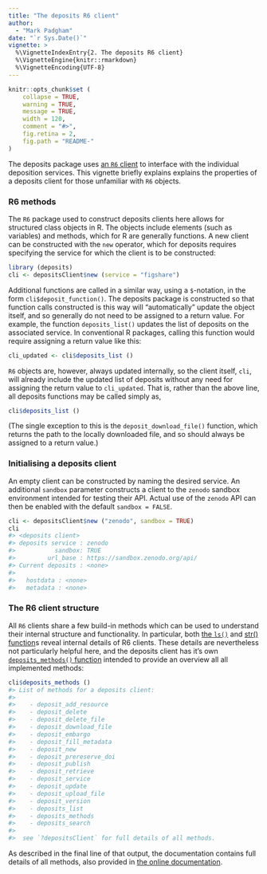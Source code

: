 ```yaml
---
title: "The deposits R6 client"
author: 
  - "Mark Padgham"
date: "`r Sys.Date()`"
vignette: >
  %\VignetteIndexEntry{2. The deposits R6 client}
  %\VignetteEngine{knitr::rmarkdown}
  %\VignetteEncoding{UTF-8}
---
```


```r
knitr::opts_chunk$set (
    collapse = TRUE,
    warning = TRUE,
    message = TRUE,
    width = 120,
    comment = "#>",
    fig.retina = 2,
    fig.path = "README-"
)
```

The deposits package uses [an `R6` client](https://github.com/r-lib/R6) to
interface with the individual deposition services. This vignette briefly
explains explains the properties of a deposits client for those unfamiliar
with `R6` objects.

### R6 methods

The `R6` package used to construct deposits clients here allows for
structured class objects in R. The objects include elements (such as variables)
and methods, which for R are generally functions. A new client can be
constructed with the `new` operator, which for deposits requires specifying
the service for which the client is to be constructed:

```r
library (deposits)
cli <- depositsClient$new (service = "figshare")
```

Additional functions are called in a similar way, using a `$`-notation, in the
form `cli$deposit_function()`. The deposits package is constructed so that
function calls constructed is this way will "automatically" update the object
itself, and so generally do not need to be assigned to a return value. For
example, the function `deposits_list()` updates the list of deposits on the
associated service. In conventional R packages, calling this function would
require assigning a return value like this:

```r
cli_updated <- cli$deposits_list ()
```

`R6` objects are, however, always updated internally, so the client itself,
`cli`, will already include the updated list of deposits without any need for
assigning the return value to `cli_updated`. That is, rather than the above
line, all deposits functions may be called simply as,

```r
cli$deposits_list ()
```

(The single exception to this is the `deposit_download_file()` function, which
returns the path to the locally downloaded file, and so should always be
assigned to a return value.)


### Initialising a deposits client

An empty client can be constructed by naming the desired service. An additional
`sandbox` parameter constructs a client to the `zenodo` sandbox environment
intended for testing their API. Actual use of the `zenodo` API can then be
enabled with the default `sandbox = FALSE`.

```r
cli <- depositsClient$new ("zenodo", sandbox = TRUE)
cli
#> <deposits client>
#> deposits service : zenodo
#>           sandbox: TRUE
#>         url_base : https://sandbox.zenodo.org/api/
#> Current deposits : <none>
#>
#>   hostdata : <none>
#>   metadata : <none>
```

### The R6 client structure

All `R6` clients share a few build-in methods which can be used to understand
their internal structure and functionality. In particular, both [the
`ls()`](https://stat.ethz.ch/R-manual/R-devel/library/base/html/ls.html) and
[str()
function](https://stat.ethz.ch/R-manual/R-devel/library/utils/html/str.html)s
reveal internal details of R6 clients. These details are nevertheless not
particularly helpful here, and the deposits client has it's own
[`deposits_methods()`
function](https://docs.ropensci.org/deposits/reference/depositsClient.html#method-deposits-methods-)
intended to provide an overview all all implemented methods:

```r
cli$deposits_methods ()
#> List of methods for a deposits client:
#>
#>    - deposit_add_resource
#>    - deposit_delete
#>    - deposit_delete_file
#>    - deposit_download_file
#>    - deposit_embargo
#>    - deposit_fill_metadata
#>    - deposit_new
#>    - deposit_prereserve_doi
#>    - deposit_publish
#>    - deposit_retrieve
#>    - deposit_service
#>    - deposit_update
#>    - deposit_upload_file
#>    - deposit_version
#>    - deposits_list
#>    - deposits_methods
#>    - deposits_search
#>
#>  see `?depositsClient` for full details of all methods.
```

As described in the final line of that output, the documentation contains full
details of all methods, also provided in [the online
documentation](https://docs.ropensci.org/deposits/reference/depositsClient.html#methods).

